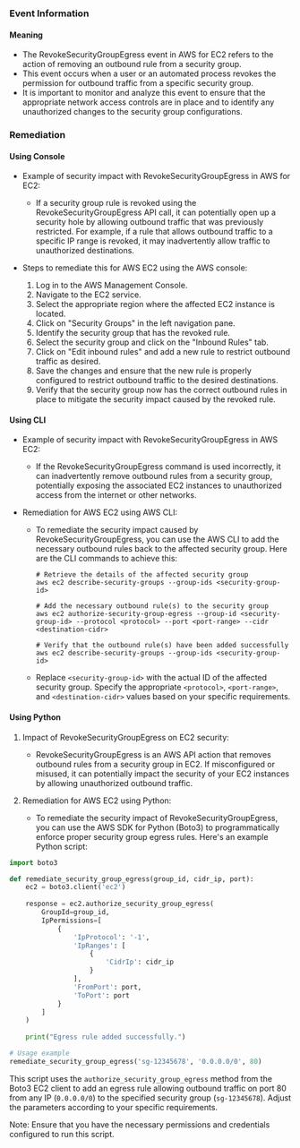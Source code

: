 
### Event Information

#### Meaning

- The RevokeSecurityGroupEgress event in AWS for EC2 refers to the action of removing an outbound rule from a security group.
- This event occurs when a user or an automated process revokes the permission for outbound traffic from a specific security group.
- It is important to monitor and analyze this event to ensure that the appropriate network access controls are in place and to identify any unauthorized changes to the security group configurations.

### Remediation

#### Using Console

- Example of security impact with RevokeSecurityGroupEgress in AWS for EC2: 
  - If a security group rule is revoked using the RevokeSecurityGroupEgress API call, it can potentially open up a security hole by allowing outbound traffic that was previously restricted. For example, if a rule that allows outbound traffic to a specific IP range is revoked, it may inadvertently allow traffic to unauthorized destinations.

- Steps to remediate this for AWS EC2 using the AWS console:
  1. Log in to the AWS Management Console.
  2. Navigate to the EC2 service.
  3. Select the appropriate region where the affected EC2 instance is located.
  4. Click on "Security Groups" in the left navigation pane.
  5. Identify the security group that has the revoked rule.
  6. Select the security group and click on the "Inbound Rules" tab.
  7. Click on "Edit inbound rules" and add a new rule to restrict outbound traffic as desired.
  8. Save the changes and ensure that the new rule is properly configured to restrict outbound traffic to the desired destinations.
  9. Verify that the security group now has the correct outbound rules in place to mitigate the security impact caused by the revoked rule.

#### Using CLI

- Example of security impact with RevokeSecurityGroupEgress in AWS EC2: 
  - If the RevokeSecurityGroupEgress command is used incorrectly, it can inadvertently remove outbound rules from a security group, potentially exposing the associated EC2 instances to unauthorized access from the internet or other networks.

- Remediation for AWS EC2 using AWS CLI:
  - To remediate the security impact caused by RevokeSecurityGroupEgress, you can use the AWS CLI to add the necessary outbound rules back to the affected security group. Here are the CLI commands to achieve this:

    ```
    # Retrieve the details of the affected security group
    aws ec2 describe-security-groups --group-ids <security-group-id>

    # Add the necessary outbound rule(s) to the security group
    aws ec2 authorize-security-group-egress --group-id <security-group-id> --protocol <protocol> --port <port-range> --cidr <destination-cidr>

    # Verify that the outbound rule(s) have been added successfully
    aws ec2 describe-security-groups --group-ids <security-group-id>
    ```

  - Replace `<security-group-id>` with the actual ID of the affected security group. Specify the appropriate `<protocol>`, `<port-range>`, and `<destination-cidr>` values based on your specific requirements.

#### Using Python

1. Impact of RevokeSecurityGroupEgress on EC2 security:
   - RevokeSecurityGroupEgress is an AWS API action that removes outbound rules from a security group in EC2. If misconfigured or misused, it can potentially impact the security of your EC2 instances by allowing unauthorized outbound traffic.

2. Remediation for AWS EC2 using Python:
   - To remediate the security impact of RevokeSecurityGroupEgress, you can use the AWS SDK for Python (Boto3) to programmatically enforce proper security group egress rules. Here's an example Python script:

```python
import boto3

def remediate_security_group_egress(group_id, cidr_ip, port):
    ec2 = boto3.client('ec2')
    
    response = ec2.authorize_security_group_egress(
        GroupId=group_id,
        IpPermissions=[
            {
                'IpProtocol': '-1',
                'IpRanges': [
                    {
                        'CidrIp': cidr_ip
                    }
                ],
                'FromPort': port,
                'ToPort': port
            }
        ]
    )
    
    print("Egress rule added successfully.")

# Usage example
remediate_security_group_egress('sg-12345678', '0.0.0.0/0', 80)
```

This script uses the `authorize_security_group_egress` method from the Boto3 EC2 client to add an egress rule allowing outbound traffic on port 80 from any IP (`0.0.0.0/0`) to the specified security group (`sg-12345678`). Adjust the parameters according to your specific requirements.

Note: Ensure that you have the necessary permissions and credentials configured to run this script.

